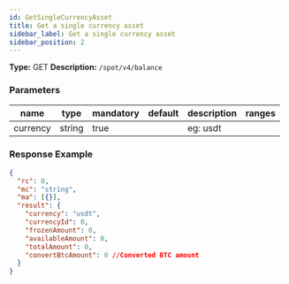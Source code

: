 ```yaml
---
id: GetSingleCurrencyAsset
title: Get a single currency asset
sidebar_label: Get a single currency asset
sidebar_position: 2
---
```


**Type:** GET **Description:** `/spot/v4/balance`

### Parameters

| name     | type   | mandatory | default | description | ranges |
| -------- | ------ | --------- | ------- | ----------- | ------ |
| currency | string | true      |         | eg: usdt    |        |

### Response Example

```json title="Response"
{
  "rc": 0,
  "mc": "string",
  "ma": [{}],
  "result": {
    "currency": "usdt",
    "currencyId": 0,
    "frozenAmount": 0,
    "availableAmount": 0,
    "totalAmount": 0,
    "convertBtcAmount": 0 //Converted BTC amount
  }
}
```
